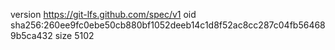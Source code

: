 version https://git-lfs.github.com/spec/v1
oid sha256:260ee9fc0ebe50cb880bf1052deeb14c1d8f52ac8cc287c04fb564689b5ca432
size 5102

